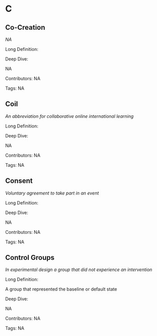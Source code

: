 #  C 
 
## Co-Creation

<dfn>NA</dfn>

Long Definition: 













Deep Dive:

NA

Contributors: NA

Tags: NA
 
## Coil

<dfn>An abbreviation for collaborative online international learning</dfn>

Long Definition: 













Deep Dive:

NA

Contributors: NA

Tags: NA
 
## Consent

<dfn>Voluntary agreement to take part in an event</dfn>

Long Definition: 













Deep Dive:

NA

Contributors: NA

Tags: NA
 
## Control Groups

<dfn>In experimental design a group that did not experience an intervention</dfn>

Long Definition: 

A group that represented the baseline or default state











Deep Dive:

NA

Contributors: NA

Tags: NA
